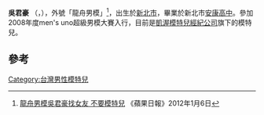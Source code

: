 {{藝人
| 姓名 = 吳君豪
| 類型 = 模特兒
| 圖片 = 
| 圖片尺寸 = 
| 圖片簡介 = 
| 英文名 = Ethan Wu
| 綽號 =
| 國籍 = {{ROC-TW}}
| 出生日期 = {{birth date and age|1987|12|11}}
| 職業 = 演員、模特兒
| 教育程度 = [[安康高中|安康高中]]畢業
| 語言 = [[中華民國國語|國語]]、[[臺灣話|臺語]]
| 活躍年代 = 
| 經紀公司 = [[凱渥模特兒經紀公司|凱渥模特兒經紀公司]]
| 電視節目 = 
| 網站 = 
}}

'''吳君豪''' （'''{{lang|en|Ethan Wu}}'''，{{bd|1987年|12月11日|catIdx=W吳}}），外號「龍舟男模」<ref>[http://ent.appledaily.com.tw/enews/article/entertainment/20120106/33940990/ 龍舟男模吳君豪找女友 不要模特兒] {{Wayback|url=http://ent.appledaily.com.tw/enews/article/entertainment/20120106/33940990/ |date=20160913151701 }}《蘋果日報》2012年1月6日</ref>，出生於[[新北市|新北市]]，畢業於新北市[[安康高中|安康高中]]。參加2008年度men's uno超級男模大賽入行，目前是[[凱渥模特兒經紀公司|凱渥模特兒經紀公司]]旗下的模特兒。

==參考==
{{reflist}}{{TW-enter-bio-stub}}
[[Category:台灣男性模特兒|Category:台灣男性模特兒]]